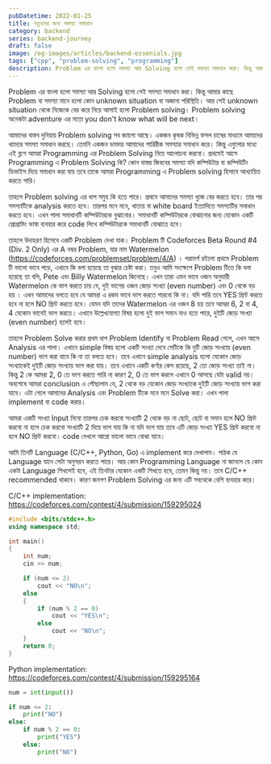 ```yaml
---
pubDatetime: 2022-01-25
title: নতুনদের জন্য সমস্যা সমাধান
category: backend
series: backend-journey
draft: false
image: /og-images/articles/backend-essenials.jpg
tags: ["cpp", "problem-solving", "programming"]
description: Problem এর বাংলা হলো সমস্যা আর Solving হলো সেই সমস্যা সমাধান করা। কিন্তু আমার কাছে Problem বা সমস্যা মানে হলো কোন unknown situation বা অজানা পরিস্থিতি
---
```


Problem এর বাংলা হলো সমস্যা আর Solving হলো সেই সমস্যা সমাধান করা। কিন্তু আমার কাছে Problem বা সমস্যা মানে হলো কোন unknown situation বা অজানা পরিস্থিতি। আর সেই unknown situation থেকে নিজেকে বের করে নিয়ে আসাই হলো Problem solving। Problem solving অনেকটা adventure এর মতো you don't know what will be next।

আমাদের বাস্তব দুনিয়ায় Problem solving সব জায়গা আছে। একজন কৃষক বিভিন্ন ফসল চাষের মাধ্যমে আমাদের খাদ্যের সমস্যা সমাধান করছে। তেমনি একজন ডাক্তার আমাদের শারিরীক সমস্যার সমাধান করে। কিন্তু এগুলোর মধ্যে এই ব্লগে আমরা Programming এর Problem Solving নিয়ে আলোচনা করবো। প্রথমেই আসে Programming এ Problem Solving কি? কোন বাস্তর জিবনের সমস্যা যদি কম্পিউটার বা কম্পিউটিং ডিভাইস দিয়ে সমাধান করা যায় তবে তাকে আমরা Programming এ Problem solving হিসাবে আখ্যায়িত করতে পারি।

তাহলে Problem solving এর ধাপ সমুহ কি হতে পারে। প্রথমে আমাদের সমস্যা খুজে বের করতে হবে। তার পর সমস্যাটিকে analysis করতে হবে। তারপর মনে মনে, খাতায় বা white board ইত্যাদিতে সমস্যাটির সমাধান করতে হবে। এখন পালা সমাধানটি কম্পিউটারকে বুঝানোর। সমাধানটি কম্পিউটারকে বোঝানোর জন্য যেকোন একটি প্রোগ্রামিং ভাষা ব্যবহার করে code লিখে কম্পিউটারকে সমাধানটি বোঝাতে হবে।

তাহলে উদাহরণ হিসেবে একটি Problem দেখা যাক। Problem টি Codeforces Beta Round #4 (Div. 2 Only) এর A নম্বর Problem, যার নাম Watermelon (https://codeforces.com/problemset/problem/4/A) । পরামর্শ রইলো প্রথমে Problem টি ভালো ভাবে পড়ে, এখানে কি বলা হয়েছে তা বুঝার চেষ্টা করা। তবুও আমি সংক্ষেপে Problem টিতে কি বলা হয়েছে তা বলি, Pete এবং Billy Watermelon কিনেছে। এখন তারা এমন ভাবে ওজন অনুযায়ী Watermelon কে ভাগ করতে চায় যে, দুই ভাগের ওজন জোড় সংখ্যা (even number) এবং 0 থেকে বড় হয় । এখন আমাদের বলতে হবে যে আমরা এ রকম ভাবে ভাগ করতে পারবো কি না। যদি পারি তবে YES প্রিন্ট করতে হবে না হলে NO প্রিন্ট করতে হবে। যেমন যদি তাদের Watermelon এর ওজন 8 হয় তবে আমরা 6, 2 বা 4, 4 যেকোন ভাবেই ভাগ করতে। এখানে উল্লেখযোগ্যা বিষয় হলো দুই ভাগ সমান নাও হতে পারে, দুইটি জোড় সংখ্যা (even number) হলেই হবে।

তাহলে Problem Solve করার প্রথম ধাপ Problem Identify বা Problem Read গেলে, এখন আসে Analysis এর পালা। এখানে simple বিষয় হলো একটি সংখ্যা দেবে সেটিকে কি দুটি জোড় সংখ্যায় (even number) ভাগ করা যাবে কি না তা বলতে হবে। তবে এখানে simple analysis হলো যেকােন জোড় সংখ্যাকেই দুইটি জোড় সংখ্যায় ভাগ করা যায়। তবে এখানে একটি কর্ণার কেস রয়েছে, 2 তো জোড় সংখ্যা তাই না। কিন্তু 2 কে আমরা 2, 0 তে ভাগ করতে পারি না কারণ 2, 0 তে ভাগ করলে এখানে 0 আসছে যেটা valid নয়। অবশেষে আমরা conclusion এ পৌছালাম যে, 2 থেকে বড় যেকোন জোড় সংখ্যাকে দুইটি জোড় সংখ্যায় ভাগ করা যাবে। এটা গেলে আমাদের Analysis এবং Problem টিকে মনে মনে Solve করা। এখন পালা implement বা code করার।

আমরা একটি সংখ্যা Input নিবো তারপর চেক করবো সংখ্যাটি 2 থেকে বড় না ছোট, ছোট বা সমান হলে NO প্রিন্ট করবো না হলে চেক করবো সংখ্যাটি 2 দিয়ে ভাগ যায় কি না যদি ভাগ যায় তবে এটি জোড় সংখ্যা YES প্রিন্ট করবো না হলে NO প্রিন্ট করবো। code দেখলে আরো ভালো ভাবে বোঝা যাবে।

আমি তিনটি Language (‌C/C++, Python, Go) এ implement করে দেখালাম। পাঠক যে Language যানে সেটা অনুসরন করতে পারে। আর কােন Programming Language না জানলে যে কােন একটা Language শিখলেই হবে, এই তিনটার যেকোন একটি শিখতে হবে, তেমন কিন্তু নয়। তবে C/C++ recommended থাকবে। কারণ জনগণ Problem Solving এর জন্য এটি সবথেকে বেশি ব্যবহার করে।

C/C++ implementation: https://codeforces.com/contest/4/submission/159295024

```cpp
#include <bits/stdc++.h>
using namespace std;

int main()
{
	int num;
	cin >> num;

	if (num <= 2)
		cout << "NO\n";
	else
	{
		if (num % 2 == 0)
			cout << "YES\n";
		else
			cout << "NO\n";
	}
	return 0;
}
```

Python implementation: https://codeforces.com/contest/4/submission/159295164

```py
num = int(input())

if num <= 2:
    print("NO")
else:
    if num % 2 == 0:
        print("YES")
    else:
        print("NO")
```
